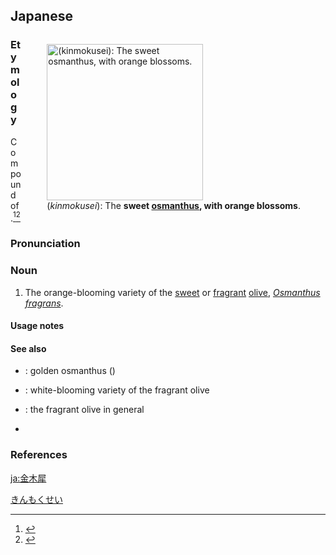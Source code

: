 ==Japanese==
<div style="float:right;">
{{wikipedia|lang=ja|キンモクセイ|金木犀}}
{{wikipedia|Osmanthus fragrans}}
[[File:Osmanthus_fragrans_(orange_flowers).jpg|thumb|250px|{{lang|ja|{{PAGENAME}}}} (''kinmokusei''): The '''sweet [[osmanthus]], with orange blossoms'''.]]
</div>
{{ja-kanjitab|yomi=o|きん|もく|せい}}

===Etymology===
Compound of {{compound|lang=ja|sort=きんもくせい|金|tr1=kin|t1=gold, golden|木犀|tr2=mokusei|t2=[[sweet]]/[[fragrant]] [[osmanthus]]}}.<ref name="KDJ">{{R:Kokugo Dai Jiten}}</ref><ref name="DJR">{{R:Daijirin}}</ref>

===Pronunciation===
{{ja-pron|yomi=o|きんもくせい|acc=3|acc_ref=DJR}}

===Noun===
{{ja-noun|きんもくせい|キンモクセイ}}

# The orange-blooming variety of the [[sweet]] or [[fragrant]] [[olive]], ''[[Osmanthus]] [[fragrans]]''.

====Usage notes====
{{U:ja:biology|キンモクセイ}}

====See also====
* {{ja-r|丹桂|たんけい}}: golden osmanthus (''{{w|Osmanthus fragrans}}'')
* {{ja-r|銀木犀|ぎんもくせい}}: white-blooming variety of the fragrant olive
* {{ja-r|木犀|もくせい}}: the fragrant olive in general
* {{ja-r|桂花|けいか}}

===References===
<references/>

[[Category:ja:Flowers|きんもくせい]]

[[ja:金木犀]]